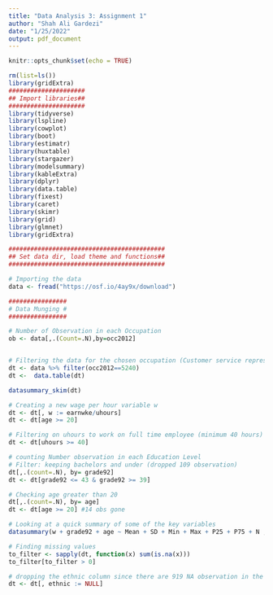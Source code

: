 ```yaml
---
title: "Data Analysis 3: Assignment 1"
author: "Shah Ali Gardezi"
date: "1/25/2022"
output: pdf_document
---
```


```r
knitr::opts_chunk$set(echo = TRUE)
```

```r
rm(list=ls())
library(gridExtra)
#####################
## Import libraries##
#####################
library(tidyverse)
library(lspline)
library(cowplot)
library(boot)
library(estimatr)
library(huxtable)
library(stargazer)
library(modelsummary)
library(kableExtra)
library(dplyr)
library(data.table)
library(fixest)
library(caret)
library(skimr)
library(grid)
library(glmnet)
library(gridExtra)
```

```r
###########################################
## Set data dir, load theme and functions##
###########################################

# Importing the data
data <- fread("https://osf.io/4ay9x/download")
```

```r
################
# Data Munging #
################

# Number of Observation in each Occupation 
ob <- data[,.(Count=.N),by=occ2012]


# Filtering the data for the chosen occupation (Customer service representative)
dt <- data %>% filter(occ2012==5240)
dt <-  data.table(dt)

datasummary_skim(dt)

# Creating a new wage per hour variable w
dt <- dt[, w := earnwke/uhours]
dt <- dt[age >= 20]

# Filtering on uhours to work on full time employee (minimum 40 hours) (dropped obs = 620 obs)
dt <- dt[uhours >= 40]

# counting Number observation in each Education Level
# Filter: keeping bachelors and under (dropped 109 observation)
dt[,.(count=.N), by= grade92]
dt <- dt[grade92 <= 43 & grade92 >= 39]  

# Checking age greater than 20
dt[,.(count=.N), by= age]
dt <- dt[age >= 20] #14 obs gone

# Looking at a quick summary of some of the key variables
datasummary(w + grade92 + age ~ Mean + SD + Min + Max + P25 + P75 + N , data = dt)

# Finding missing values
to_filter <- sapply(dt, function(x) sum(is.na(x)))
to_filter[to_filter > 0]

# dropping the ethnic column since there are 919 NA observation in the column 
dt <- dt[, ethnic := NULL]

```

```r

```

